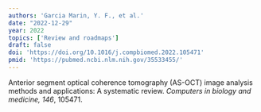 ```yaml
---
authors: 'Garcia Marin, Y. F., et al.'
date: "2022-12-29"
year: 2022
topics: ['Review and roadmaps']
draft: false
doi: 'https://doi.org/10.1016/j.compbiomed.2022.105471'
pmid: 'https://pubmed.ncbi.nlm.nih.gov/35533455/'
---
```


Anterior segment optical coherence tomography (AS-OCT) image analysis methods and applications: A systematic review.
*Computers in biology and medicine, 146*, 105471.